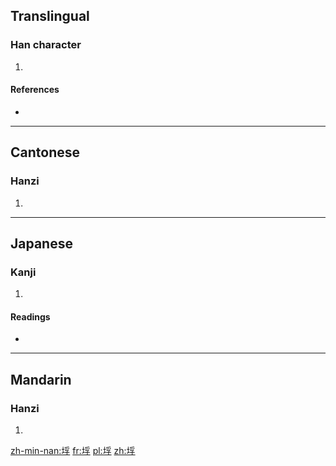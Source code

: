 ==Translingual==

===Han character===
{{Han char|rn=32|rad=土|as=07|sn=10|four=4214<sub>7</sub>|canj=土月弓木 (GBND)|ids=⿰[[土]][[孚]]}}

# {{defn|Han|sort=土07}}

====References====
* {{Han ref|kx=0229.080|dkj=05096|dj=0464.440|hdz=10446.040|uh=57BA|ud=22458|bh=D14E|bd=53582}}

----

==Cantonese==

===Hanzi===
{{yue-hanzi|jyut=|y=fu1}}

# {{defn|lang=yue|sort=土07}}

----

==Japanese==

===Kanji===
{{ja-kanji|grade=|rs=土07}}

# {{defn|lang=ja|sort=土07}}

====Readings====
* {{ja-readings|on=[[ふ]] (fu), [[ほ]] (ho), [[ほう]] (hō), [[ぶ]] (bu), [[はい]] (hai), [[へ]] (he)|kun=[[くるわ]] (kuruwa), [[おほきい]] (ohokii), [[さかん]] (sakan), [[つか]] (tsuka)}}

----

==Mandarin==

===Hanzi===
{{cmn-hanzi|pin=[[pēi]] ([[pei1]])|wg=p'ei<sup>1</sup>}}

# {{defn|lang=cmn|sort=土07}}

[[zh-min-nan:垺]]
[[fr:垺]]
[[pl:垺]]
[[zh:垺]]